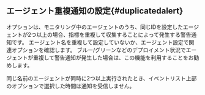 ## エージェント重複通知の設定{#duplicatedalert}

<Cmdname sid="TTL05989" className="uitext" />オプションは、モニタリング中のエージェントのうち、同じIDを設定したエージェントが2つ以上の場合、指標を重複して収集することによって発生する警告通知です。 エージェント名を重複して設定していないか、エージェント設定で関連オプションを確認します。 ブルー/グリーンなどのデプロイメント状況でエージェントが重複して警告通知が発生した場合は、この機能を利用することをお勧めします。

<ImgLang img="event-config-v2-apm-duplicated-alert.png" desc="イベント重複イベント" />

同じ名前のエージェントが同時に2つ以上実行されたとき、イベントリスト上部の<Cmdname sid="TTL05989" className="uitext" />オプションで選択した時間は通知を受信しません。

